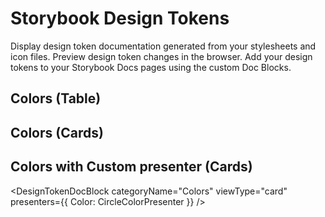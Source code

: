 
<Meta title="Demo" />

# Storybook Design Tokens

Display design token documentation generated from your stylesheets and icon files. Preview design token changes in the browser. Add your design tokens to your Storybook Docs pages using the custom Doc Blocks.

## Colors (Table)

<DesignTokenDocBlock categoryName="Colors" maxHeight="none" viewType="table" />

## Colors (Cards)

<DesignTokenDocBlock categoryName="Colors" viewType="card" />

## Colors with Custom presenter (Cards)

<DesignTokenDocBlock
  categoryName="Colors"
  viewType="card"
  presenters={{ Color: CircleColorPresenter }}
/>
